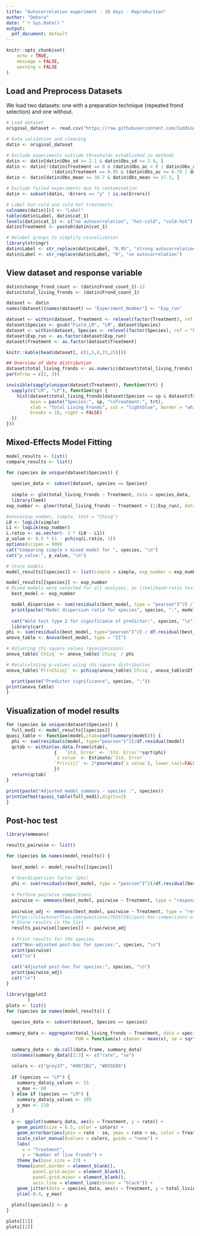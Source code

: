 ---
title: "Autocorrelation experiment - 10 days - Reproduction"
author: "Debora"
date: "`r Sys.Date()`"
output:
  pdf_document: default
---

```{r setup, include=FALSE}
knitr::opts_chunk$set(
	echo = TRUE,
	message = FALSE,
	warning = FALSE
)
```

## Load and Preprocess Datasets

We load two datasets: one with a preparation technique (repeated frond selection) and one without.

```{r}
# Load dataset
original_dataset <- read.csv("https://raw.githubusercontent.com/Cuddington-Lab/thermal-experiments/main/dataset_autocorrelation_2024_10d.csv", header = TRUE, stringsAsFactors = TRUE, fileEncoding = "UTF-8-BOM")
```

```{r include=FALSE}
# Data validation and cleaning
datin <- original_dataset

# Exclude experiments outside thresholds established in methods
datin <- datin[datin$Obs_sd >= 2.1 & datin$Obs_sd <= 2.9, ]
datin <- datin[!(datin$Treatment == 0 & (datin$Obs_ac < 0 | datin$Obs_ac >= 0.29)) &
                 !(datin$Treatment == 0.95 & (datin$Obs_ac <= 0.78 | datin$Obs_ac >= 0.99)), ]
datin <- datin[datin$Obs_mean >= 36.7 & datin$Obs_mean <= 37.3, ]

# Exclude failed experiments due to contamination
datin <- subset(datin, !Errors == "y" | is.na(Errors))

# Label hot-cold and cold-hot treatments
colnames(datin)[6] <- "Label"
table(datin$Label, datin$cat_1)
levels(datin$cat_1) <- c("no autocorrelation", "hot-cold", "cold-hot")
datin$Treatment <- paste0(datin$cat_1)

# Relabel groups to simplify visualization
library(stringr)
datin$Label <- str_replace(datin$Label, "0.95", "strong autocorrelation")
datin$Label <- str_replace(datin$Label, "0", "no autocorrelation")
```

## View dataset and response variable
```{r echo=FALSE}
datin$change_frond_count <- (datin$Frond_count_1)-12
datin$total_living_fronds <- (datin$Frond_count_1)

dataset <- datin
names(dataset)[names(dataset) == "Experiment_Number"] <- "Exp_run"

dataset <- within(dataset, Treatment <- relevel(factor(Treatment), ref = "no autocorrelation"))
dataset$Species <- gsub("Field_LM", "LM", dataset$Species)
dataset <- within(dataset, Species <- relevel(factor(Species), ref = "LM"))
dataset$Exp_run <- as.factor(dataset$Exp_run)
dataset$Treatment <- as.factor(dataset$Treatment)

knitr::kable(head(dataset[, c(1,5,8,23,25)]))
```



```{r echo=FALSE}
## Overview of data distribution
dataset$total_living_fronds <- as.numeric(dataset$total_living_fronds)
par(mfrow = c(2, 3))

invisible(sapply(unique(dataset$Treatment), function(trt) {
  sapply(c("LM", "LP"), function(sp) {
    hist(dataset$total_living_fronds[dataset$Species == sp & dataset$Treatment == trt],
         main = paste("Species:", sp, "\nTreatment:", trt),  
         xlab = "Total Living Fronds", col = "lightblue", border = "white",
         breaks = 10, right = FALSE)
  })
}))
```

## Mixed-Effects Model Fitting

```{r echo=TRUE, message=FALSE, warning=FALSE}
model_results <- list()
compare_results <- list()

for (species in unique(dataset$Species)) {
  
  species_data <- subset(dataset, species == Species)
  
  simple <- glm(total_living_fronds ~ Treatment, data = species_data, family = poisson)
  library(lme4)
exp_number <- glmer(total_living_fronds ~ Treatment + (1|Exp_run), data=species_data, family=poisson, control = glmerControl(optimizer = "nloptwrap"))

#anova(exp_number, simple, test = "Chisq")
L0 <- logLik(simple)
L1 <- logLik(exp_number)
L.ratio <- as.vector(- 2 * (L0 - L1))
p_value <- 0.5 * (1 - pchisq(L.ratio, 1))
options(scipen = 999)
cat("Comparing simple x mixed model for ", species, "\n")
cat("p_value:", p_value, "\n")

# Store models
model_results[[species]] <- list(simple = simple, exp_number = exp_number)

model_results[[species]] <- exp_number
# Mixed models were selected for all analyses, as likelihood-ratio tests indicated that the random effects were significant in most cases
  best_model <- exp_number

  model_dispersion <- sum(residuals(best_model, type = "pearson")^2) / df.residual(best_model)
  print(paste("Model dispersion ratio for species", species, ":", model_dispersion))
  
  cat("Wald test type 2 for significance of predictor:", species, "\n")
  library(car)
phi <- sum(residuals(best_model, type="pearson")^2) / df.residual(best_model)  
anova_table <- Anova(best_model, type = "II")  

# Adjusting chi-square values (quasipoisson)
anova_table$`Chisq` <- anova_table$`Chisq` / phi  

# Recalculating p-values using chi-square distribution
anova_table$`Pr(>Chisq)` <- pchisq(anova_table$`Chisq`, anova_table$Df, lower.tail = FALSE)  

  print(paste("Predictor significance", species, ":"))
print(anova_table)
}
```

## Visualization of model results

```{r echo=FALSE}
for (species in unique(dataset$Species)) {
  full_mod1 <- model_results[[species]]
quasi_table <- function(model,ctab=coef(summary(model))) {
  phi <- sum(residuals(model, type="pearson")^2)/df.residual(model)
  qctab <- within(as.data.frame(ctab),
                  {   `Std. Error` <- `Std. Error`*sqrt(phi)
                  `z value` <- Estimate/`Std. Error`
                  `Pr(>|z|)` <- 2*pnorm(abs(`z value`), lower.tail=FALSE)
                  })
  return(qctab)
}

print(paste("Adjusted model summary - species :", species))
printCoefmat(quasi_table(full_mod1),digits=2)
}
```

## Post-hoc test 
```{r echo=FALSE, message=TRUE, warning=TRUE}
library(emmeans)

results_pairwise <- list()

for (species in names(model_results)) {
  
  best_model <- model_results[[species]]
  
  # Overdispersion factor (phi)
  phi <- sum(residuals(best_model, type = "pearson")^2)/df.residual(best_model)  # Use nobs() for number of observations
  
  # Perform pairwise comparisons
  pairwise <- emmeans(best_model, pairwise ~ Treatment, type = "response")
  
  pairwise_adj <- emmeans(best_model, pairwise ~ Treatment, type = "response", vcov. = vcov(best_model)*phi)
  #https://stackoverflow.com/questions/78357281/post-hoc-comparisons-of-quasi-family-glmer-models-with-emmeans
  # Store results in the list
  results_pairwise[[species]] <- pairwise_adj
  
  # Print results for the species
  cat("Non-adjusted post-hoc for species:", species, "\n")
  print(pairwise)
  cat("\n")
      
  cat("Adjusted post-hoc for species:", species, "\n")
  print(pairwise_adj)
  cat("\n")
}

```


```{r echo=FALSE, message=FALSE, warning=FALSE}
library(ggplot2
        )
plots <- list()
for (species in names(model_results)) {
  
  species_data <- subset(dataset, Species == species)
  
summary_data <- aggregate(total_living_fronds ~ Treatment, data = species_data,
                          FUN = function(x) c(mean = mean(x), se = sqrt(mean(x) / length(x))))

  summary_data <- do.call(data.frame, summary_data)
  colnames(summary_data)[2:3] <- c("rate", "se")
  
  colors <- c("grey37", "#0072B2", "#D55E00")
  
  if (species == "LP") {
    summary_data$y_values <- 55  
    y_max <- 60
  } else if (species == "LM") {
    summary_data$y_values <- 105 
    y_max <- 110  
  }
  
  p <- ggplot(summary_data, aes(x = Treatment, y = rate)) +
    geom_point(size = 6.5, color = colors) +  
    geom_errorbar(aes(ymin = rate - se, ymax = rate + se, color = Treatment), width = 0.2, linewidth = 1.5) +   
    scale_color_manual(values = colors, guide = "none") +  
    labs(
      x = "Treatment",
      y = "Number of live fronds") +
    theme_bw(base_size = 23) +
    theme(panel.border = element_blank(), 
          panel.grid.major = element_blank(),
          panel.grid.minor = element_blank(), 
          axis.line = element_line(colour = "black")) +
    geom_jitter(data = species_data, aes(x = Treatment, y = total_living_fronds, color = Treatment), width = 0.2, size = 3, shape = 1, stroke = 1) +
    ylim(-0.4, y_max)  
  
  plots[[species]] <- p
}

plots[[1]]
plots[[2]]
```
